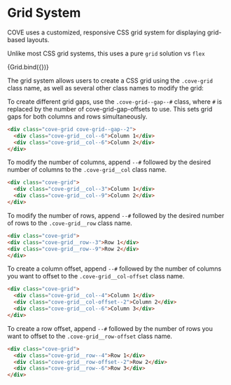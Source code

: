 
<Meta title="CSS Systems/Grid"/>
<style>
{`
  .cove-grid--demo-square {
    background-color: rgb(58 86 155 / 25%);
    width: 100%;
    aspect-ratio: 1/1;
  }
`}
</style>

# Grid System
COVE uses a customized, responsive CSS grid system for displaying grid-based layouts.

Unlike most CSS grid systems, this uses a pure `grid` solution vs `flex`

<Canvas sourceState="shown" withSource="open">
  <Story name="Grid">
    {Grid.bind({})}
  </Story>
</Canvas>

The grid system allows users to create a CSS grid using the `.cove-grid` class name, as well as several other class names to modify the grid:

To create different grid gaps, use the `.cove-grid--gap--#` class, where `#` is replaced by the number of cove-grid-gap-offsets to use. This sets grid gaps for both columns and rows simultaneously.
```html
<div class="cove-grid cove-grid--gap--2">
  <div class="cove-grid__col--6">Column 1</div>
  <div class="cove-grid__col--6">Column 2</div>
</div>
```

To modify the number of columns, append `--#` followed by the desired number of columns to the `.cove-grid__col` class name.
```html
<div class="cove-grid">
  <div class="cove-grid__col--3">Column 1</div>
  <div class="cove-grid__col--9">Column 2</div>
</div>
```

To modify the number of rows, append `--#` followed by the desired number of rows to the `.cove-grid__row` class name.
```html
<div class="cove-grid">
<div class="cove-grid__row--3">Row 1</div>
<div class="cove-grid__row--9">Row 2</div>
</div>
```

To create a column offset, append `--#` followed by the number of columns you want to offset to the `.cove-grid__col-offset` class name.
```html
<div class="cove-grid">
  <div class="cove-grid__col--4">Column 1</div>
  <div class="cove-grid__col-offset--2">Column 2</div>
  <div class="cove-grid__col--6">Column 3</div>
</div>
```

To create a row offset, append `--#` followed by the number of rows you want to offset to the `.cove-grid__row-offset` class name.
```html
<div class="cove-grid">
  <div class="cove-grid__row--4">Row 1</div>
  <div class="cove-grid__row-offset--2">Row 2</div>
  <div class="cove-grid__row--6">Row 3</div>
</div>
```

  <div className="cove-grid__col--4 cove-grid__col--md-3 cove-grid__col--lg-2 cove-grid--demo-square"/>
  <div className="cove-grid__col--4 cove-grid__col--md-3 cove-grid__col--lg-2 cove-grid--demo-square"/>
  <div className="cove-grid__col--4 cove-grid__col--md-3 cove-grid__col--lg-2 cove-grid--demo-square"/>
  <div className="cove-grid__col--4 cove-grid__col--md-3 cove-grid__col--lg-2 cove-grid--demo-square"/>
  <div className="cove-grid__col--4 cove-grid__col--md-3 cove-grid__col--lg-2 cove-grid--demo-square"/>
  <div className="cove-grid__col--4 cove-grid__col--md-3 cove-grid__col--lg-2 cove-grid--demo-square"/>
  <div className="cove-grid__col--4 cove-grid__col--md-3 cove-grid__col--lg-2 cove-grid--demo-square"/>
  <div className="cove-grid__col--4 cove-grid__col--md-3 cove-grid__col--lg-2 cove-grid--demo-square"/>
  <div className="cove-grid__col--4 cove-grid__col--md-3 cove-grid__col--lg-2 cove-grid--demo-square"/>
  <div className="cove-grid__col--4 cove-grid__col--md-3 cove-grid__col--lg-2 cove-grid--demo-square"/>
  <div className="cove-grid__col--4 cove-grid__col--md-3 cove-grid__col--lg-2 cove-grid--demo-square"/>
  <div className="cove-grid__col--4 cove-grid__col--md-3 cove-grid__col--lg-2 cove-grid--demo-square"/>
</div>
